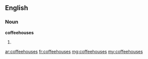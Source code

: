 ==English==

===Noun===
'''coffeehouses'''

# {{plural of|coffeehouse}}

[[ar:coffeehouses]]
[[fr:coffeehouses]]
[[mg:coffeehouses]]
[[my:coffeehouses]]